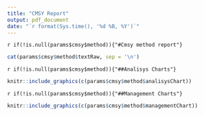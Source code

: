 ```yaml
---
title: "CMSY Report"
output: pdf_document
date: "`r format(Sys.time(), '%d %B, %Y')`"
---
```


`r if(!is.null(params$cmsy$method)){"#Cmsy method report"}`

```r
cat(params$cmsy$method$textRaw, sep = '\n')
```
`r if(!is.null(params$cmsy$method)){"##Analisys Charts"}`
```r
knitr::include_graphics(c(params$cmsy$method$analisysChart))
```

`r if(!is.null(params$cmsy$method)){"##Management Charts"}`
```r
knitr::include_graphics(c(params$cmsy$method$managementChart))
```
